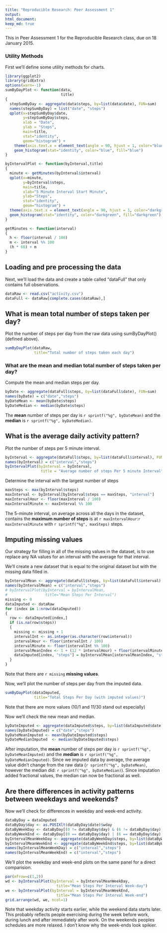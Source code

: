 ```yaml
---
title: "Reproducible Research: Peer Assessment 1"
output: 
html_document:
keep_md: true
---
```

<!-- Build using: knit2html("PA1_template.Rmd") -->

This in Peer Assessment 1 for the Reproducible Research class, due on 18 January 2015.

### Utility Methods

First we'll define some utility methods for charts.

```r
library(ggplot2)
library(gridExtra)
options(warn=-1)
sumByDayPlot <- function(data,
                         title)
{
  stepSumByDay <- aggregate(data$steps, by=list(data$date), FUN=sum)
  names(stepSumByDay) = list("date", "steps")
  qplot(x=stepSumByDay$date,
        y=stepSumByDay$steps,
        xlab = "Date",
        ylab = "Steps",
        main=title,
        stat="identity",
        geom="histogram") + 
    theme(axis.text.x = element_text(angle = 90, hjust = 1, color="blue")) + 
    geom_histogram(stat="identity", color="blue", fill="blue")
}

byIntervalPlot <- function(byInterval,title)
{
  minute <- getMinutes(byInterval$interval)
  qplot(x=minute, 
        y=byInterval$steps,
        main=title,
        xlab="5 Minute Interval Start Minute",
        ylab="Steps",
        stat="identity",
        geom="histogram") + 
  theme(axis.text.x = element_text(angle = 90, hjust = 1, color="darkgreen")) + 
  geom_histogram(stat="identity", color="darkgreen", fill="darkgreen")
}

getMinutes <- function(interval)
{
  h <- floor(interval / 100)
  m <- interval %% 100
  (h * 60) + m
}
```

## Loading and pre processing the data

Next, we'll load the data and create a table called "dataFull" that only contains full observations.

```r
dataRaw <- read.csv("activity.csv")
dataFull <- dataRaw[complete.cases(dataRaw),]
```

## What is mean total number of steps taken per day?

Plot the number of steps per day from the raw data using sumByDayPlot() (defined above).

```r
sumByDayPlot(dataRaw,
             title="Total number of steps taken each day")
```

### What are the mean and median total number of steps taken per day?

Compute the mean and median steps per day.

```r
byDate <- aggregate(dataFull$steps, by=list(dataFull$date), FUN=sum)
names(byDate) = c("date","steps")
byDateMean <- mean(byDate$steps)
byDateMedian <- median(byDate$steps)
```

The **mean** number of steps per day is `r sprintf("%g", byDateMean)` and the **median** is  `r sprintf("%g", byDateMedian)`.

## What is the average daily activity pattern?

Plot the number of steps per 5 minute interval.

```r
byInterval <- aggregate(dataFull$steps, by=list(dataFull$interval), FUN=mean)
names(byInterval) = c("interval","steps")
byIntervalPlot(byInterval = byInterval,
                title = "Average number of steps Per 5 minute Interval")
```

Determine the interval with the largest number of steps

```r
maxSteps <- max(byInterval$steps)
maxInterval <- byInterval[byInterval$steps == maxSteps, "interval"]
maxIntervalHour <- floor(maxInterval / 100)
maxIntervalMinute <- maxInterval %% 100
```

The 5-minute interval, on average across all the days in the dataset, contains the **maximum number of steps** is at `r maxIntervalHour`:`r maxIntervalMinute` with `r sprintf("%g", maxSteps)` steps.

## Imputing missing values

Our strategy for filling in all of the missing values in the dataset, is to use replace any NA values for an interval with the average for that interval.

We'll create a new dataset that is equal to the original dataset but with the missing data filled in.

```r
byIntervalMean <- aggregate(dataFull$steps, by=list(dataFull$interval), FUN=mean)
names(byIntervalMean) = c("interval","steps")
# byIntervalPlot(byInterval = byIntervalMean,
#                 title="Mean Steps Per Interval")
missing <- 0
dataImputed <- dataRaw
for (index in 1:nrow(dataImputed))
{
  row <- dataImputed[index,]
  if (is.na(row$steps))
  {
    missing <- missing + 1
    intervalInt <- as.integer(as.character(row$interval))
    intervalHour <- floor(intervalInt / 100)
    intervalMinute <- floor(intervalInt %% 100)
    intervalMeanIndex <- 1 + (12 * intervalHour) + floor(intervalMinute / 5)
    dataImputed[index, "steps"] = byIntervalMean[intervalMeanIndex, "steps"]
  }
}
```

Note that there are `r missing` **missing values**.

Now, we'll plot the number of steps per day from the imputed data.


```r
sumByDayPlot(dataImputed,
             title="Total Steps Per Day (with imputed values)")
```

Note that there are more values (10/1 and 11/30 stand out especially)

Now we'll check the new mean and median.

```r
byDateImputed <- aggregate(dataImputed$steps, by=list(dataImputed$date), FUN=sum)
names(byDateImputed) = c("date","steps")
byDateMeanImputed <- mean(byDateImputed$steps)
byDateMedianImputed  <- median(byDateImputed$steps)
```
After imputation, the **mean** number of steps per day is `r sprintf("%g", byDateMeanImputed)` and the **median** is  `r sprintf("%g", byDateMedianImputed)`.  Since we imputed data by average, the average value didn't change from the raw data (`r sprintf("%g", byDateMean)`, however the median did: `r sprintf("%g", byDateMedian)`).  Since imputation added fractional values, the median can now be fractional as well.

## Are there differences in activity patterns between weekdays and weekends?

Now we'll check for differences in weekday and week-end activity.

```r
dataByDay = dataImputed 
dataByDay$day <- as.POSIXlt(dataByDay$date)$wday
dataByWeekDay <- dataByDay[(0 != dataByDay$day) & (6 != dataByDay$day),] 
dataByWeekEnd <- dataByDay[(0 == dataByDay$day) | (6 == dataByDay$day),] 
byIntervalMeanWeekDay <- aggregate(dataByWeekDay$steps, by=list(dataByWeekDay$interval), FUN=mean) 
byIntervalMeanWeekEnd <- aggregate(dataByWeekEnd$steps, by=list(dataByWeekEnd$interval), FUN=mean)
names(byIntervalMeanWeekDay) = c("interval","steps")
names(byIntervalMeanWeekEnd) = c("interval","steps")
```

We'll plot the weekday and week-end plots on the same panel for a direct comparision.

```r
par(mfrow=c(1,2))
wd <- byIntervalPlot(byInterval = byIntervalMeanWeekDay,
                       title="Mean Steps Per Interval Week-day")
we <- byIntervalPlot(byInterval = byIntervalMeanWeekEnd,
                       title="Mean Steps Per Interval Week-end")
grid.arrange(wd, we, ncol=1)
```

Note that weekday activity starts earlier, while the weekend data starts later.  This probably reflects people exercising during the week before work, during lunch and after immediately after work.  On the weekends peoples schedules are more relaxed.  I don't know why the week-ends look spikier.
